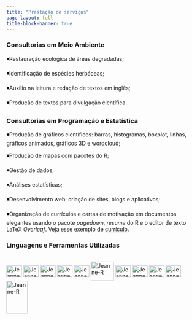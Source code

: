 ---
title: "Prestação de serviços"
page-layout: full
title-block-banner: true
---

### Consultorias em Meio Ambiente

◾Restauração ecológica de áreas degradadas;

◾Identificação de espécies herbáceas;

◾Auxílio na leitura e redação de textos em inglês;

◾Produção de textos para divulgação científica.

### Consultorias em Programação e Estatística

◾Produção de gráficos científicos: barras, histogramas, boxplot, linhas, gráficos animados, gráficos 3D e wordcloud;

◾Produção de mapas com pacotes do R;

◾Gestão de dados;

◾Análises estatísticas;

◾Desenvolvimento web: criação de sites, blogs e aplicativos;

◾Organização de currículos e cartas de motivação em documentos elegantes usando o pacote *pagedown*, *resume* do R e o editor de texto LaTeX *Overleaf*. Veja esse exemplo de [currículo](https://pagedown.rbind.io/html-resume).

### Linguagens e Ferramentas Utilizadas

```{=html}
<div style="display: inline_block"; "text-align:left"><br>
  <img align="center" alt="Jeanne-HTML" height="30" width="40" src="https://raw.githubusercontent.com/devicons/devicon/master/icons/html5/html5-original.svg">
  <img align="center" alt="Jeanne-CSS" height="30" width="40" src="https://raw.githubusercontent.com/devicons/devicon/master/icons/css3/css3-original.svg">
  <img align="center" alt="Jeanne-Python" height="30" width="40" src="https://raw.githubusercontent.com/devicons/devicon/master/icons/python/python-original.svg">
  <img align="center" alt="Jeanne-R" height="30" width="40" src="https://cdn.jsdelivr.net/gh/devicons/devicon/icons/r/r-original.svg">
  <img align="center" alt="Jeanne-R" height="30" width="40" src="https://cdn.jsdelivr.net/gh/devicons/devicon/icons/javascript/javascript-original.svg">  
  <img align="center" alt="Jeanne-R" height="50" width="60" src="https://www.svgrepo.com/show/373827/markdown.svg"> 
    <img align="center" alt="Jeanne-R" height="30" width="40" src="https://cdn.jsdelivr.net/gh/devicons/devicon/icons/vscode/vscode-original.svg">
  <img align="center" alt="Jeanne-R" height="30" width="40" src="https://cdn.jsdelivr.net/gh/devicons/devicon/icons/rstudio/rstudio-original.svg">
  <img align="center" alt="Jeanne-R" height="30" width="40" src="https://cdn.jsdelivr.net/gh/devicons/devicon/icons/trello/trello-plain.svg">
  <img align="center" alt="Jeanne-R" height="30" width="40" src="https://cdn.jsdelivr.net/gh/devicons/devicon/icons/slack/slack-original.svg">
  <img align="center" alt="Jeanne-R" height="85" width="55" src="https://images.ctfassets.net/nrgyaltdicpt/6DEXmiP0xGqamuwaKc0woS/9c21c4f5312c6870292c471ad3ecaa5e/overleaf_wide_colour_light_bg.svg">
  
</div>
```
